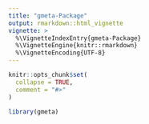 ```yaml
---
title: "gmeta-Package"
output: rmarkdown::html_vignette
vignette: >
  %\VignetteIndexEntry{gmeta-Package}
  %\VignetteEngine{knitr::rmarkdown}
  %\VignetteEncoding{UTF-8}
---
```


```r
knitr::opts_chunk$set(
  collapse = TRUE,
  comment = "#>"
)
```

```r
library(gmeta)
```
